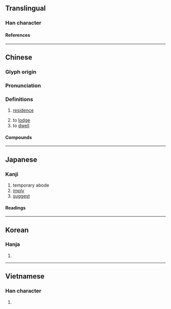 {{also|庽}}
{{character info}}
==Translingual==

===Han character===
{{Han char|rn=40|rad=宀|as=09|sn=12|four=30427|canj=JWLB|ids=⿱宀禺}}

====References====
{{Han ref|kx=0289.150|dkj=07243|dj=0573.040|hdz=20942.130|uh=5BD3}}

----

==Chinese==
{{zh-forms}}

===Glyph origin===
{{Han etym}}

===Pronunciation===
{{zh-pron
|m=yù
|c=jyu6
|h=pfs=ngi
|md=
|mn=qz,tw,xm:gū/zz:gī
|w=3nyy
|mc=y
|oc=y
|cat=n,v
}}

===Definitions===
{{zh-hanzi}}

# [[residence]]
#: {{zh-x|公寓|apartment}}
# to [[lodge]]
# to [[dwell]]

====Compounds====
{{zh-der|寓形|寓言|假寓|寄寓|寓處|寓兵於農|伊索寓言|寓目|公寓|寓禁於征|寓所|寓懷|寓意|寓公|寓人寓馬|寓教於樂|寓居|海外寓公|留寓|書寓|游心寓目|流寓|隨寓而安|貴寓|託物寓興}}

----

==Japanese==

===Kanji===
{{ja-kanji|grade=|rs=宀09}}

# temporary abode
# [[imply]]
# [[suggest]]

====Readings====
{{ja-readings
|goon=ぐ
|kanon=ぐ
|kanyoon=ぐう
|on=ぎょ
|kun=かこつ-ける, やど-る, やど-す, よ-る, よ-せる
}}

----

==Korean==

===Hanja===
{{ko-hanja|우}}

# {{rfdef|ko|sort=宀09}}

----

==Vietnamese==

===Han character===
{{vi-readings|rs=宀09|reading=ngụ}}

# {{rfdef|vi|sort=宀09}}

{{cln|vi|Han tu}}